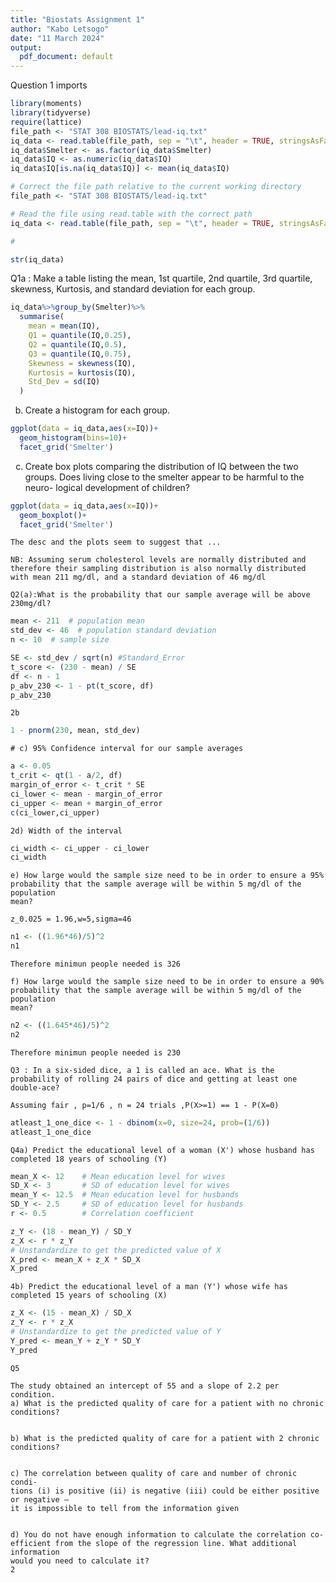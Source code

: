 ```yaml
---
title: "Biostats Assignment 1"
author: "Kabo Letsogo"
date: "11 March 2024"
output:
  pdf_document: default
---
```


Question 1 imports

```r
library(moments)
library(tidyverse)
require(lattice)
file_path <- "STAT 308 BIOSTATS/lead-iq.txt"
iq_data <- read.table(file_path, sep = "\t", header = TRUE, stringsAsFactors = FALSE)
iq_data$Smelter <- as.factor(iq_data$Smelter)
iq_data$IQ <- as.numeric(iq_data$IQ)
iq_data$IQ[is.na(iq_data$IQ)] <- mean(iq_data$IQ)
```

```r
# Correct the file path relative to the current working directory
file_path <- "STAT 308 BIOSTATS/lead-iq.txt"

# Read the file using read.table with the correct path
iq_data <- read.table(file_path, sep = "\t", header = TRUE, stringsAsFactors = FALSE)

#
```

```r
str(iq_data)
```

Q1a : Make a table listing the mean, 1st quartile, 2nd quartile, 3rd quartile, skewness, Kurtosis, and standard deviation for each group.

```r
iq_data%>%group_by(Smelter)%>%
  summarise(
    mean = mean(IQ),
    Q1 = quantile(IQ,0.25),
    Q2 = quantile(IQ,0.5),
    Q3 = quantile(IQ,0.75),
    Skewness = skewness(IQ),
    Kurtosis = kurtosis(IQ),
    Std_Dev = sd(IQ) 
  )
```

b)  Create a histogram for each group.

```r
ggplot(data = iq_data,aes(x=IQ))+
  geom_histogram(bins=10)+
  facet_grid('Smelter')
```

c)  Create box plots comparing the distribution of IQ between the two groups. Does living close to the smelter appear to be harmful to the neuro- logical development of children?

```r
ggplot(data = iq_data,aes(x=IQ))+
  geom_boxplot()+
  facet_grid('Smelter')
```

```         
The desc and the plots seem to suggest that ...
```

```         
NB: Assuming serum cholesterol levels are normally distributed and therefore their sampling distribution is also normally distributed with mean 211 mg/dl, and a standard deviation of 46 mg/dl

Q2(a):What is the probability that our sample average will be above 230mg/dl?
```

```r
mean <- 211  # population mean
std_dev <- 46  # population standard deviation
n <- 10  # sample size

SE <- std_dev / sqrt(n) #Standard_Error
t_score <- (230 - mean) / SE
df <- n - 1
p_abv_230 <- 1 - pt(t_score, df)
p_abv_230
```

```         
2b
```

```r
1 - pnorm(230, mean, std_dev)
```

```         
# c) 95% Confidence interval for our sample averages
```

```r

a <- 0.05
t_crit <- qt(1 - a/2, df)
margin_of_error <- t_crit * SE
ci_lower <- mean - margin_of_error
ci_upper <- mean + margin_of_error
c(ci_lower,ci_upper)
```

```         
2d) Width of the interval
```

```r
ci_width <- ci_upper - ci_lower
ci_width
```

```         
e) How large would the sample size need to be in order to ensure a 95%
probability that the sample average will be within 5 mg/dl of the population
mean?
```

```         
z_0.025 = 1.96,w=5,sigma=46
```

```r
n1 <- ((1.96*46)/5)^2
n1

```

```         
Therefore minimun people needed is 326
```

```         
f) How large would the sample size need to be in order to ensure a 90%
probability that the sample average will be within 5 mg/dl of the population
mean?
```

```r
n2 <- ((1.645*46)/5)^2
n2

```

```         
Therefore minimun people needed is 230
```

```         
Q3 : In a six-sided dice, a 1 is called an ace. What is the probability of rolling 24 pairs of dice and getting at least one double-ace?
```

```         
Assuming fair , p=1/6 , n = 24 trials ,P(X>=1) == 1 - P(X=0)
```

```r
atleast_1_one_dice <- 1 - dbinom(x=0, size=24, prob=(1/6))
atleast_1_one_dice
```

```         
Q4a) Predict the educational level of a woman (X') whose husband has completed 18 years of schooling (Y)
```

```r
mean_X <- 12    # Mean education level for wives
SD_X <- 3       # SD of education level for wives
mean_Y <- 12.5  # Mean education level for husbands
SD_Y <- 2.5     # SD of education level for husbands
r <- 0.5        # Correlation coefficient

z_Y <- (18 - mean_Y) / SD_Y
z_X <- r * z_Y
# Unstandardize to get the predicted value of X
X_pred <- mean_X + z_X * SD_X
X_pred
```

```         
4b) Predict the educational level of a man (Y') whose wife has completed 15 years of schooling (X)
```

```r
z_X <- (15 - mean_X) / SD_X
z_Y <- r * z_X
# Unstandardize to get the predicted value of Y
Y_pred <- mean_Y + z_Y * SD_Y
Y_pred
```

```         
Q5

The study obtained an intercept of 55 and a slope of 2.2 per
condition.
a) What is the predicted quality of care for a patient with no chronic
conditions?
```

```r

```

```         
b) What is the predicted quality of care for a patient with 2 chronic
conditions?
```

```r

```

```         
c) The correlation between quality of care and number of chronic condi-
tions (i) is positive (ii) is negative (iii) could be either positive or negative –
it is impossible to tell from the information given
```

```r

```

```         
d) You do not have enough information to calculate the correlation co-
efficient from the slope of the regression line. What additional information
would you need to calculate it?
2
```

```r

```

